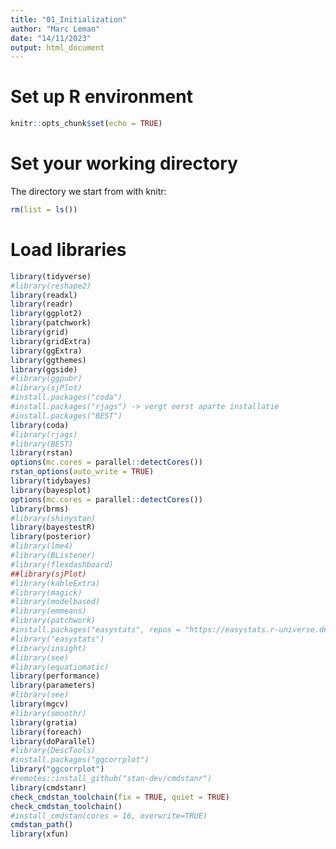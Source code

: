 ```yaml
---
title: "01_Initialization"
author: "Marc Leman"
date: "14/11/2023"
output: html_document
---
```


# Set up R environment
```r
knitr::opts_chunk$set(echo = TRUE)
```

# Set your working directory
The directory we start from with knitr:
```r
rm(list = ls())
```
  
# Load libraries
```r
library(tidyverse)
#library(reshape2)
library(readxl)
library(readr)
library(ggplot2)
library(patchwork)
library(grid)
library(gridExtra)
library(ggExtra)
library(ggthemes)
library(ggside)
#library(ggpubr)
#library(sjPlot)
#install.packages("coda")
#install.packages("rjags") -> vergt eerst aparte installatie
#install.packages("BEST")
library(coda)
#library(rjags)
#library(BEST)
library(rstan)
options(mc.cores = parallel::detectCores())
rstan_options(auto_write = TRUE)
library(tidybayes)
library(bayesplot)
options(mc.cores = parallel::detectCores())
library(brms)
#library(shinystan)
library(bayestestR)
library(posterior)
#library(lme4)
#library(BListener)
#library(flexdashboard)
##library(sjPlot)
#library(kableExtra)
#library(magick)
#library(modelbased)
#library(emmeans)
#library(patchwork)
#install.packages("easystats", repos = "https://easystats.r-universe.dev")
#library("easystats")
#library(insight)
#library(see)
#library(equatiomatic)
library(performance)
library(parameters)
#library(see)
library(mgcv)
#library(smoothr)
library(gratia)
library(foreach)
library(doParallel)
#library(DescTools)
#install.packages("ggcorrplot")                     
library("ggcorrplot") 
#remotes::install_github("stan-dev/cmdstanr")
library(cmdstanr)
check_cmdstan_toolchain(fix = TRUE, quiet = TRUE)
check_cmdstan_toolchain()
#install_cmdstan(cores = 16, overwrite=TRUE)
cmdstan_path()
library(xfun)
```
